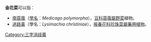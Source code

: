 '''金花菜'''可以指：
* [[南苜蓿|南苜蓿]]（[[學名|學名]]：''Medicago polymorpha''），[[豆科|豆科]][[苜蓿屬|苜蓿屬]][[野菜|野菜]]植物。
* [[過路黃|過路黃]]（學名：''Lysimachia christiniae''），[[报春花科|报春花科]][[珍珠菜屬|珍珠菜屬]][[藥用植物|藥用植物]]。

{{disambig}}
[[Category:三字消歧義|Category:三字消歧義]]
